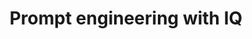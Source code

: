 ---
title: "Prompt engineering with IQ"
description: "Optimize your prompts with human feedback and IQ"
icon: "brain"
---
